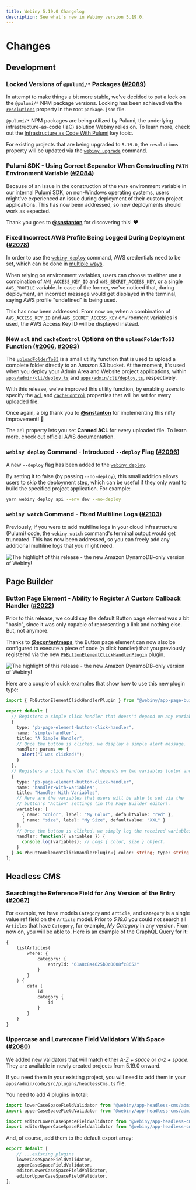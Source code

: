 ```yaml
---
title: Webiny 5.19.0 Changelog
description: See what's new in Webiny version 5.19.0.
---
```



# Changes

## Development

### Locked Versions of `@pulumi/*` Packages ([#2089](https://github.com/webiny/webiny-js/pull/2089))

In attempt to make things a bit more stable, we've decided to put a lock on the `@pulumi/*` NPM package versions. Locking has been achieved via the [`resolutions`](https://yarnpkg.com/configuration/manifest/#resolutions) property in the root `package.json` file.

<Alert type="info">

`@pulumi/*` NPM packages are being utilized by Pulumi, the underlying infrastructure-as-code (IaC) solution Webiny relies on. To learn more, check out the [Infrastructure as Code With Pulumi](../../infrastructure/pulumi-iac/iac-with-pulumi) key topic.

</Alert>

<Alert type="info">

For existing projects that are being upgraded to `5.19.0`, the `resolutions` property will be updated via the [`webiny upgrade`](/docs/release-notes/5.19.0/upgrade-guide#2-run-the-upgrade-command) command.

</Alert>

### Pulumi SDK - Using Correct Separator When Constructing `PATH` Environment Variable ([#2084](https://github.com/webiny/webiny-js/pull/2084))

Because of an issue in the construction of the `PATH` environment variable in our internal [Pulumi SDK](https://github.com/webiny/webiny-js/tree/next/packages/pulumi-sdk), on non-Windows operating systems, users might've experienced an issue during deployment of their custom project applications. This has now been addressed, so new deployments should work as expected.

Thank you goes to [**@snstanton**](https://github.com/snstanton) for discovering this! ️️❤️

### Fixed Incorrect AWS Profile Being Logged During Deployment ([#2078](https://github.com/webiny/webiny-js/pull/2078))

In order to use the [`webiny deploy`](../../core-development-concepts/basics/project-deployment) command, AWS credentials need to be set, which can be done in [multiple ways](../../infrastructure/aws/configure-aws-credentials).

When relying on environment variables, users can choose to either use a combination of `AWS_ACCESS_KEY_ID` and `AWS_SECRET_ACCESS_KEY`, or a single `AWS_PROFILE` variable. In case of the former, we've noticed that, during deployment, an incorrect message would get displayed in the terminal, saying AWS profile "undefined" is being used.

This has now been addressed. From now on, when a combination of `AWS_ACCESS_KEY_ID` and `AWS_SECRET_ACCESS_KEY` environment variables is used, the AWS Access Key ID will be displayed instead.

### New `acl` and `cacheControl` Options on the `uploadFolderToS3` Function ([#2066](https://github.com/webiny/webiny-js/pull/2066), [#2083](https://github.com/webiny/webiny-js/pull/2083))

The [`uploadFolderToS3`](https://github.com/webiny/webiny-js/blob/0de898563ff84bf47d6aa740c2e43773f7c2d90e/packages/cli-plugin-deploy-pulumi/utils/aws/uploadFolderToS3.d.ts#L8) is a small utility function that is used to upload a complete folder directly to an Amazon S3 bucket. At the moment, it's used when you deploy your Admin Area and Website project applications, within [`apps/admin/cli/deploy.ts`](https://github.com/webiny/webiny-js/blob/next/packages/cwp-template-aws/template/common/apps/admin/cli/deploy.ts#L39) and [`apps/admin/cli/deploy.ts`](https://github.com/webiny/webiny-js/blob/next/packages/cwp-template-aws/template/common/apps/admin/cli/deploy.ts#L39), respectively.

With this release, we've improved this utility function, by enabling users to specify the [`acl`](https://github.com/webiny/webiny-js/blob/0de898563ff84bf47d6aa740c2e43773f7c2d90e/packages/cli-plugin-deploy-pulumi/utils/aws/uploadFolderToS3.d.ts#L22) and [`cacheControl`](https://github.com/webiny/webiny-js/blob/0de898563ff84bf47d6aa740c2e43773f7c2d90e/packages/cli-plugin-deploy-pulumi/utils/aws/uploadFolderToS3.d.ts#L23) properties that will be set for every uploaded file.

Once again, a big thank you to [**@snstanton**](https://github.com/snstanton) for implementing this nifty improvement! 🍻

<Alert type="success">

The `acl` property lets you set **Canned ACL** for every uploaded file. To learn more, check out [official AWS documentation](https://docs.aws.amazon.com/AmazonS3/latest/userguide/acl-overview.html#Canned%20ACL).

</Alert>

### `webiny deploy` Command - Introduced `--deploy` Flag ([#2096](https://github.com/webiny/webiny-js/pull/2096))

A new `--deploy` flag has been added to the [`webiny deploy`](../../core-development-concepts/basics/project-deployment).

By setting it to false (by passing `--no-deploy`), this small addition allows users to skip the deployment step, which can be useful if they only want to build the specified project application. For example:

```bash
yarn webiny deploy api --env dev --no-deploy
```

### `webiny watch` Command - Fixed Multiline Logs ([#2103](https://github.com/webiny/webiny-js/pull/2103))

Previously, if you were to add multiline logs in your cloud infrastructure (Pulumi) code, the [`webiny watch`](/docs/how-to-guides/use-watch-command/#can-i-use-the-webiny-watch-command-to-start-a-watch-process-on-frontend-react-apps) command's terminal output would get truncated. This has now been addressed, so you can freely add any additional multiline logs that you might need.

![The highlight of this release - the new Amazon DynamoDB-only version of Webiny!](./images/truncation-fixed.png)

## Page Builder

### Button Page Element - Ability to Register A Custom Callback Handler ([#2022](https://github.com/webiny/webiny-js/pull/2022))

Prior to this release, we could say the default Button page element was a bit "basic", since it was only capable of representing a link and nothing else. But, not anymore.

Thanks to [**@econtentmaps**](https://github.com/econtentmaps), the Button page element can now also be configured to execute a piece of code (a click handler) that you previously registered via the new [`PbButtonElementClickHandlerPlugin`](https://github.com/webiny/webiny-js/blob/v5/packages/app-page-builder/src/types.ts#L260) plugin.

![The highlight of this release - the new Amazon DynamoDB-only version of Webiny!](./images/page-builder-btn-action.png)

Here are a couple of quick examples that show how to use this new plugin type:

```ts
import { PbButtonElementClickHandlerPlugin } from "@webiny/app-page-builder/types";

export default [
  // Registers a simple click handler that doesn't depend on any variables.
  {
    type: "pb-page-element-button-click-handler",
    name: "simple-handler",
    title: "A Simple Handler",
    // Once the button is clicked, we display a simple alert message.
    handler: params => {
      alert("I was clicked!");
    }
  },
  // Registers a click handler that depends on two variables (color and size).
  {
    type: "pb-page-element-button-click-handler",
    name: "handler-with-variables",
    title: "Handler With Variables",
    // Here are the variables that users will be able to set via the
    // button's "Action" settings (in the Page Builder editor).
    variables: [
      { name: "color", label: "My Color", defaultValue: "red" },
      { name: "size", label: "My Size", defaultValue: "XXL" }
    ],
    // Once the button is clicked, we simply log the received variables.
    handler: function({ variables }) {
      console.log(variables); // Logs { color, size } object.
    }
  } as PbButtonElementClickHandlerPlugin<{ color: string; type: string }>
];
```

## Headless CMS

### Searching the Reference Field for Any Version of the Entry ([#2067](https://github.com/webiny/webiny-js/pull/2068))

For example, we have models `Category` and `Article`, and `Category` is a single value ref field on the `Article` model.
Prior to *5.19.0* you could not search all `Articles` that have `Category`, for example, *My Category* in any version. From now on, you will be able to.
Here is an example of the GraphQL Query for it:
```graphql
{
	listArticles(
		where: {
			category: {
				entryId: "61a8c8a4625b0c0008fc8652"
			}
		}
	) {
		data {
			id
			category {
				id
			}
		}
	}
}
```

### Uppercase and Lowercase Field Validators With Space ([#2080](https://github.com/webiny/webiny-js/pull/2080))

We added new validators that will match either *A-Z + space* or *a-z + space*.
They are available in newly created projects from 5.19.0 onward.

If you need them in your existing project, you will need to add them in your `apps/admin/code/src/plugins/headlessCms.ts` file.

You need to add 4 plugins in total:

```typescript apps/admin/code/src/plugins/headlessCms.ts
import lowerCaseSpaceFieldValidator from "@webiny/app-headless-cms/admin/plugins/validators/patternPlugins/lowerCaseSpace";
import upperCaseSpaceFieldValidator from "@webiny/app-headless-cms/admin/plugins/validators/patternPlugins/upperCaseSpace";

import editorLowerCaseSpaceFieldValidator from "@webiny/app-headless-cms/admin/plugins/fieldValidators/patternPlugins/lowerCaseSpace";
import editorUpperCaseSpaceFieldValidator from "@webiny/app-headless-cms/admin/plugins/fieldValidators/patternPlugins/upperCaseSpace";
```

And, of course, add them to the default export array:

```typescript
export default [
	// ...existing plugins
	lowerCaseSpaceFieldValidator,
	upperCaseSpaceFieldValidator,
	editorLowerCaseSpaceFieldValidator,
	editorUpperCaseSpaceFieldValidator,
];
```
